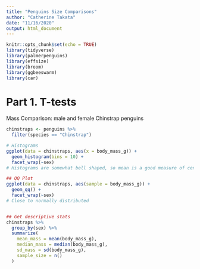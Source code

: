 ```yaml
---
title: "Penguins Size Comparisons"
author: "Catherine Takata"
date: "11/16/2020"
output: html_document
---
```


```r
knitr::opts_chunk$set(echo = TRUE)
library(tidyverse)
library(palmerpenguins)
library(effsize)
library(broom)
library(ggbeeswarm)
library(car)
```

# Part 1. T-tests

Mass Comparison: male and female Chinstrap penguins

```r
chinstraps <- penguins %>% 
  filter(species == "Chinstrap")

# Histograms 
ggplot(data = chinstraps, aes(x = body_mass_g)) + 
  geom_histogram(bins = 10) +
  facet_wrap(~sex)
# Histograms are somewhat bell shaped, so mean is a good measure of central tendency. Distribution is relativley normal for both. 

## QQ Plot
ggplot(data = chinstraps, aes(sample = body_mass_g)) +
  geom_qq() +
  facet_wrap(~sex)
# Close to normally distributed


## Get descriptive stats 
chinstraps %>% 
  group_by(sex) %>% 
  summarize(
    mean_mass = mean(body_mass_g),
    median_mass = median(body_mass_g),
    sd_mass = sd(body_mass_g), 
    sample_size = n()
  )
```

